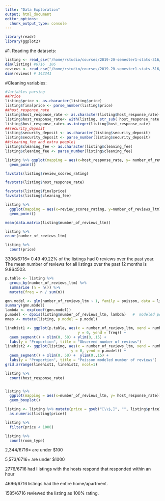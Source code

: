 ```yaml
---
title: "Data Exploration"
output: html_document
editor_options: 
  chunk_output_type: console
---
```


```r
library(readr)
library(ggplot2)
```

#1. Reading the datasets:
```r
listing <- read_csv("/home/rstudio/courses/2019-20-semester1-stats-316/Project/Kshitij-Rayan-Maggie/listings.csv")
dim(listing) #6716  106
reviews <- read_csv("/home/rstudio/courses/2019-20-semester1-stats-316/Project/Kshitij-Rayan-Maggie/reviews.csv")
dim(reviews) # 142341    
```
#Cleaning variables:
```r
#Variables parsing
##Price
listing$price <- as.character(listing$price)
listing$finalprice <- parse_number(listing$price)
##host_response_rate
listing$host_response_rate <- as.character(listing$host_response_rate)
listing$host_response_rate<- with(listing, str_sub( host_response_rate,1,-2))
listing$host_response_rate<-as.integer(listing$host_response_rate)
##security_deposit
listing$security_deposit <- as.character(listing$security_deposit)
listing$security_deposit <- parse_number(listing$security_deposit)
##cleaning_fee and extra people\
listing$cleaning_fee <- as.character(listing$cleaning_fee)
listing$cleaning_fee <- parse_number(listing$cleaning_fee)

```

```r
listing %>% ggplot(mapping = aes(x=host_response_rate, y= number_of_reviews_ltm)) +
  geom_point()
```

```r
favstats(listing$review_scores_rating)

favstats(listing$host_response_rate)

favstats(listing$finalprice)
favstats(listing$cleaning_fee)
```

```r
listing %>%
  ggplot(mapping = aes(x=review_scores_rating, y=number_of_reviews_ltm)) +
  geom_point()
```


```r
mean(data.matrix(listing$number_of_reviews_ltm))

listing %>%
count(number_of_reviews_ltm)

listing %>%
  count(price)
```


3306/6716= 0.49 49.22% of the listings had 0 reviews over the past year.  The mean number of reviews for all listings over the past 12 months is 9.864503.

```r
p.table <- listing %>%
  group_by(number_of_reviews_ltm) %>%
  summarise (n = n()) %>%
  mutate(freq = n / sum(n))

gmn.model <- glm(number_of_reviews_ltm ~ 1, family = poisson, data = listing)
summary(gmn.model)
lambda <- exp(coef(gmn.model)) 
p.model <- dpois(listing$number_of_reviews_ltm, lambda)   #  modeled pois probabilities
nmes <- mutate(listing, p.model = p.model)

linehist1 <- ggplot(p.table, aes(x = number_of_reviews_ltm, xend = number_of_reviews_ltm, 
                                 y = 0, yend = freq)) +
  geom_segment() + xlim(0, 50) + ylim(0,.15) +
  labs(y = "Proportion", title = "Observed number of reviews")
linehist2 <- ggplot(listing, aes(x = number_of_reviews_ltm, xend = number_of_reviews_ltm, 
                              y = 0, yend = p.model)) +
  geom_segment() + xlim(0, 50) +  ylim(0,.15) +
  labs(y = "Proportion", title = "Poisson modeled number of reviews")
grid.arrange(linehist1, linehist2, ncol=1)
```

```r
listing %>%
  count(host_response_rate)


listing %>%
  ggplot(mapping = aes(x=number_of_reviews_ltm, y= host_response_rate)) +
  geom_boxplot()
```

```r
listing <- listing %>% mutate(price = gsub("[\\$,]", "", listing$price) %>%
  as.numeric(listing$price))

listing %>% 
  filter(price < 1000)

listing %>% 
  count(room_type)
```
2,344/6716= are under $100

5,573/6716= are under $1000

2776/6716 had l istings with the hosts respond that responded within an hour

4696/6716 listings had the entire home/apartment.

1585/6716 reviewed the listing as 100% rating.
